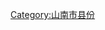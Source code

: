 {{Catnav|頁面分類|...|中国县份|中国各省县份|西藏县份|山南地区县份}}
{{Catnav|頁面分類|...|中国各省行政区划|西藏行政区划|西藏地市|山南地区|山南地区县份}}
{{catmore|曲松县|西藏自治区曲松县}}

[[Category:山南市县份|Category:山南市县份]]